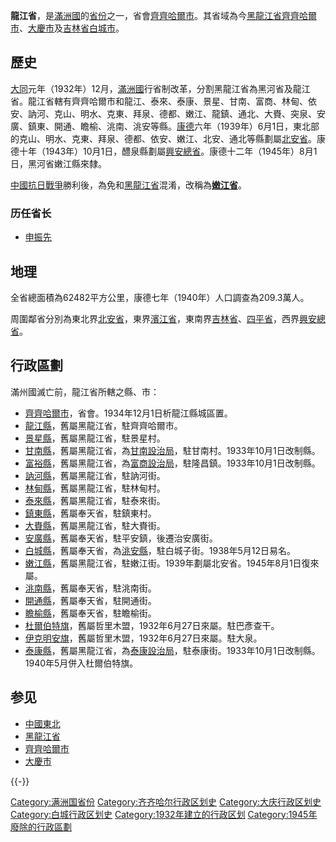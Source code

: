 {{Infobox Former Subdivision
|native_name = 
|conventional_long_name = 龙江省
|common_name = 龙江省
|abbrev = 龙
|p1 = 黑龙江省 (满洲国)
|flag_p1 = Flag of Manchukuo.svg
|p2 = 奉天省 (满洲国)
|flag_p2 = Flag of Manchukuo.svg
|s1 = 嫩江
|flag_s1 = Flag of the Republic of China.svg
|capital = [[齐齐哈尔市|齐齐哈尔市]]
|subdivision = [[满洲国行政区划|省]]
|nation = {{MCK}}
|year_start = 1934年
|event_start = 
|date_start = 
|year_end = 1945年
|event_end = 
|date_end = 
|image_map = 
|image_map_caption = 
|stat_year1  = 1940年
|stat_area1 = 62482
|stat_pop1 = 2093000
|today = {{CHN}}[[黑龙江省|黑龙江省]]
}}
'''龍江省'''，是[[滿洲國|滿洲國]]的[[省_(行政區劃)|省份]]之一，省會[[齊齊哈爾市|齊齊哈爾市]]。其省域為今[[黑龍江省|黑龍江省]][[齊齊哈爾市|齊齊哈爾市]]、[[大慶市|大慶市]]及[[吉林省|吉林省]][[白城市|白城市]]。

== 歷史 ==
[[大同_(满洲国)|大同]]元年（1932年）12月，[[滿洲國|滿洲國]]行省制改革，分割黑龍江省為黑河省及龍江省。龍江省轄有齊齊哈爾市和龍江、泰來、泰康、景星、甘南、富商、林甸、依安、訥河、克山、明水、克東、拜泉、德都、嫩江、龍鎮、通北、大賚、突泉、安廣、鎮東、開通、瞻榆、洮南、洮安等縣。[[康德_(年号)|康德]]六年（1939年）6月1日，東北部的克山、明水、克東、拜泉、德都、依安、嫩江、北安、通北等縣劃屬[[北安省|北安省]]。康德十年（1943年）10月1日，醴泉縣劃屬[[興安總省|興安總省]]。康德十二年（1945年）8月1日，黑河省嫩江縣來隸。

[[中国抗日战争|中國抗日戰爭]]勝利後，為免和[[黑龍江省|黑龍江省]]混淆，改稱為'''[[嫩江省|嫩江省]]'''。
===历任省长===
* [[申振先|申振先]]

== 地理 ==
全省總面積為62482平方公里，康德七年（1940年）人口調查為209.3萬人。

周圍鄰省分別為東北界[[北安省|北安省]]，東界[[濱江省|濱江省]]，東南界[[吉林省_(滿州國)|吉林省]]、[[四平省|四平省]]，西界[[興安總省|興安總省]]。

== 行政區劃 ==
滿州國滅亡前，龍江省所轄之縣、市：

*[[齊齊哈爾市|齊齊哈爾市]]，省會。1934年12月1日析龍江縣城區置。
*[[龍江縣|龍江縣]]，舊屬黑龍江省，駐齊齊哈爾市。
*[[景星縣|景星縣]]，舊屬黑龍江省，駐景星村。
*[[甘南縣|甘南縣]]，舊屬黑龍江省，為[[甘南設治局|甘南設治局]]，駐甘南村。1933年10月1日改制縣。
*[[富裕縣|富裕縣]]，舊屬黑龍江省，為[[富商設治局|富商設治局]]，駐隆昌鎮。1933年10月1日改制縣。
*[[訥河縣|訥河縣]]，舊屬黑龍江省，駐訥河街。
*[[林甸縣|林甸縣]]，舊屬黑龍江省，駐林甸村。
*[[泰來縣|泰來縣]]，舊屬黑龍江省，駐泰來街。
*[[鎮東縣|鎮東縣]]，舊屬奉天省，駐鎮東村。
*[[大賚縣|大賚縣]]，舊屬黑龍江省，駐大賚街。
*[[安廣縣|安廣縣]]，舊屬奉天省，駐平安鎮，後遷治安廣街。
*[[白城縣|白城縣]]，舊屬奉天省，為[[洮安縣|洮安縣]]，駐白城子街。1938年5月12日易名。
*[[嫩江縣|嫩江縣]]，舊屬黑龍江省，駐嫩江街。1939年劃屬北安省。1945年8月1日復來屬。
*[[洮南縣|洮南縣]]，舊屬奉天省，駐洮南街。
*[[開通縣|開通縣]]，舊屬奉天省，駐開通街。
*[[瞻榆縣|瞻榆縣]]，舊屬奉天省，駐瞻榆街。
*[[杜爾伯特旗|杜爾伯特旗]]，舊屬哲里木盟，1932年6月27日來屬。駐巴彥查干。
*[[伊克明安旗|伊克明安旗]]，舊屬哲里木盟，1932年6月27日來屬。駐大泉。
*[[泰康縣|泰康縣]]，舊屬黑龍江省，為[[泰康設治局|泰康設治局]]，駐泰康街。1933年10月1日改制縣。1940年5月併入杜爾伯特旗。

==参见==
*[[中國東北|中國東北]]
*[[黑龍江省|黑龍江省]]
*[[齊齊哈爾市|齊齊哈爾市]]
*[[大慶市|大慶市]]

{{-}}
{{滿洲國行政區劃}}

[[Category:满洲国省份|Category:满洲国省份]]


[[Category:齐齐哈尔行政区划史|Category:齐齐哈尔行政区划史]]
[[Category:大庆行政区划史|Category:大庆行政区划史]]
[[Category:白城行政区划史|Category:白城行政区划史]]
[[Category:1932年建立的行政区划|Category:1932年建立的行政区划]]
[[Category:1945年廢除的行政區劃|Category:1945年廢除的行政區劃]]